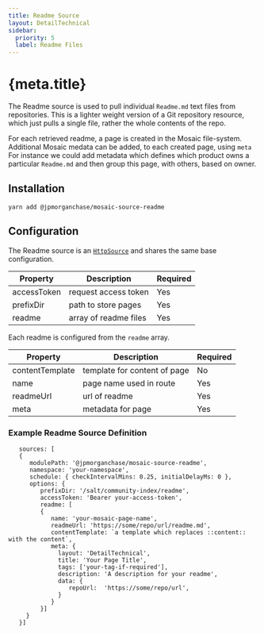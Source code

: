 ```yaml
---
title: Readme Source
layout: DetailTechnical
sidebar:
  priority: 5
  label: Readme Files
---
```


# {meta.title}

The Readme source is used to pull individual `Readme.md` text files from repositories.
This is a lighter weight version of a Git repository resource, which just pulls a single file,
rather the whole contents of the repo.

For each retrieved readme, a page is created in the Mosaic file-system.
Additional Mosaic medata can be added, to each created page, using `meta`
For instance we could add metadata which defines which product owns a particular `Readme.md` and then
group this page, with others, based on owner.

## Installation

`yarn add @jpmorganchase/mosaic-source-readme`

## Configuration

The Readme source is an [`HttpSource`](./https-source) and shares the same base configuration.

| Property    | Description           | Required |
| ----------- | --------------------- | -------- |
| accessToken | request access token  | Yes      |
| prefixDir   | path to store pages   | Yes      |
| readme      | array of readme files | Yes      |

Each readme is configured from the `readme` array.

| Property        | Description                  | Required |
| --------------- | ---------------------------- | -------- |
| contentTemplate | template for content of page | No       |
| name            | page name used in route      | Yes      |
| readmeUrl       | url of readme                | Yes      |
| meta            | metadata for page            | Yes      |

### Example Readme Source Definition

```
   sources: [
   {
      modulePath: '@jpmorganchase/mosaic-source-readme',
      namespace: 'your-namespace',
      schedule: { checkIntervalMins: 0.25, initialDelayMs: 0 },
      options: {
         prefixDir: '/salt/community-index/readme',
         accessToken: 'Bearer your-access-token',
         readme: [
         {
            name: 'your-mosaic-page-name',
            readmeUrl: 'https://some/repo/url/readme.md',
            contentTemplate: `a template which replaces ::content:: with the content`,
            meta: {
              layout: 'DetailTechnical',
              title: 'Your Page Title',
              tags: ['your-tag-if-required'],
              description: 'A description for your readme',
              data: {
                 repoUrl:  'https://some/repo/url',
              }
            }
         }]
     }
   }]
```
